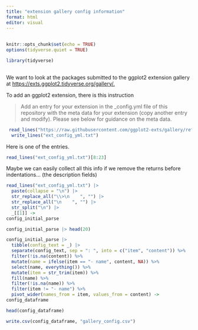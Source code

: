 ```yaml
---
title: "extension gallery config information"
format: html
editor: visual
---
```


## 

```r
knitr::opts_chunk$set(echo = TRUE)
options(tidyverse.quiet = TRUE)
```

```r
library(tidyverse)
```

## 

We want to look at the packages submitted to the ggplot2 extension gallery at <https://exts.ggplot2.tidyverse.org/gallery/.>

To add an ggplot2 extension, there is this instruction

> Add an entry for your extension in the \_config.yml file of this repository with the meta data for your extension (copy another entry and modify). Please see below for guidance on the meta data.

```r
 read_lines("https://raw.githubusercontent.com/ggplot2-exts/gallery/refs/heads/gh-pages/_config.yml") |> 
  write_lines("ext_config_yml.txt")
```

Here is one of the entries.

```r
read_lines("ext_config_yml.txt")[8:23]
```

Maybe we can easily collect all this info if we remove the returns before indentations... (the description fields)

```r
read_lines("ext_config_yml.txt") |>
  paste(collapse = "\n") |>
  str_replace_all("\\>\n    ", "") |>
  str_replace_all("\n    ", "") |>
  str_split("\n") |>
  _[[1]] ->
config_initial_parse

config_initial_parse |> head(20)

```

```r
config_initial_parse |>
  tibble(config_text = _) |>
  separate(config_text, sep = ": ", into = c("item", "content")) %>% 
  filter(!is.na(content)) %>% 
  mutate(name = ifelse(item == "- name", content, NA)) %>% 
  select(name, everything()) %>% 
  mutate(item = str_trim(item)) %>% 
  fill(name) %>% 
  filter(!is.na(name)) %>% 
  filter(item != "- name") %>% 
  pivot_wider(names_from = item, values_from = content) ->
config_dataframe

head(config_dataframe)
```

```r
write.csv(config_dataframe, "gallery_config.csv")
```
